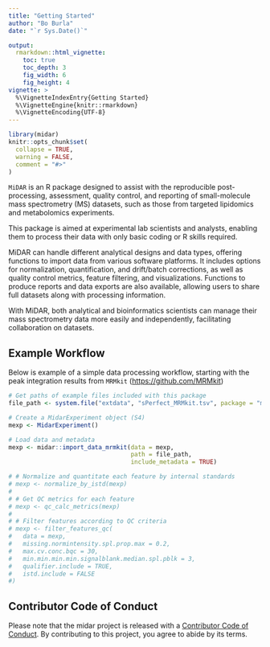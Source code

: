 ```yaml
---
title: "Getting Started"
author: "Bo Burla"
date: "`r Sys.Date()`"

output: 
  rmarkdown::html_vignette:
    toc: true
    toc_depth: 3
    fig_width: 6
    fig_height: 4
vignette: >
  %\VignetteIndexEntry{Getting Started}
  %\VignetteEngine{knitr::rmarkdown}
  %\VignetteEncoding{UTF-8}
---
```


```r
library(midar)
knitr::opts_chunk$set(
  collapse = TRUE,
  warning = FALSE,
  comment = "#>"
)
```

`MiDAR` is an R package designed to assist with the reproducible post-processing, assessment, quality control, and reporting of small-molecule mass spectrometry (MS) datasets, such as those from targeted lipidomics and metabolomics experiments.

This package is aimed at experimental lab scientists and analysts, enabling them to process their data with only basic coding or R skills required.

MiDAR can handle different analytical designs and data types, offering functions to import data from various software platforms. It includes options for normalization, quantification, and drift/batch corrections, as well as quality control metrics, feature filtering, and visualizations. Functions to produce reports and data exports are also available, allowing users to share full datasets along with processing information.

With MiDAR, both analytical and bioinformatics scientists can manage their mass spectrometry data more easily and independently, facilitating collaboration on datasets.

## Example Workflow

Below is example of a simple data processing workflow, starting with the peak integration results from `MRMkit` ([https://github.com/MRMkit](https://github.com/MRMkit/MRMkit))

```r


# Get paths of example files included with this package
file_path <- system.file("extdata", "sPerfect_MRMkit.tsv", package = "midar")

# Create a MidarExperiment object (S4)
mexp <- MidarExperiment()

# Load data and metadata
mexp <- midar::import_data_mrmkit(data = mexp, 
                                  path = file_path, 
                                  include_metadata = TRUE)

# # Normalize and quantitate each feature by internal standards
# mexp <- normalize_by_istd(mexp)
# 
# # Get QC metrics for each feature
# mexp <- qc_calc_metrics(mexp)
# 
# # Filter features according to QC criteria
# mexp <- filter_features_qc(
#   data = mexp, 
#   missing.normintensity.spl.prop.max = 0.2,
#   max.cv.conc.bqc = 30,
#   min.min.min.min.signalblank.median.spl.pblk = 3,
#   qualifier.include = TRUE, 
#   istd.include = FALSE
#)
```

## Contributor Code of Conduct

Please note that the midar project is released with a [Contributor Code of Conduct](https://contributor-covenant.org/version/2/0/CODE_OF_CONDUCT.html). By contributing to this project, you agree to abide by its terms.
